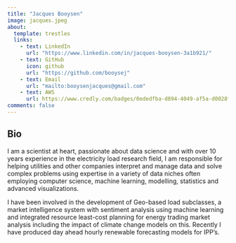 ```yaml
---
title: "Jacques Booysen"
image: jacques.jpeg
about:
  template: trestles
  links:
    - text: LinkedIn
      url: "https://www.linkedin.com/in/jacques-booysen-3a1b921/"
    - text: GitHub
      icon: github
      url: "https://github.com/booysej"
    - text: Email
      url: "mailto:booysenjacques@gmail.com"
    - text: AWS
      url: https://www.credly.com/badges/0ededfba-d894-4049-af5a-d0028f516a23/linked_in?t=rhbncw
comments: false
---
```


<!-- ::: {.column-page} -->

## Bio

I am a scientist at heart, passionate about data science and with over 10 years experience in the electricity load research field, I am responsible for helping utilities and other companies interpret and manage data and solve complex problems using expertise in a variety of data niches often employing computer science, machine learning, modelling, statistics and advanced visualizations.

I have been involved in the development of Geo-based load subclasses, a market intelligence system with sentiment analysis using machine learning and integrated resource least-cost planning for energy trading market analysis including the impact of climate change models on this. Recently I have produced day ahead hourly renewable forecasting models for IPP's.

<!-- I've worked to apply data science techniques to challenges, serving team lead in  -->

<!-- On this site I keep a list of [my publications](papers), [presentations](talks),  -->

<!-- and [my CV](cv.pdf), as well as a [technical blog](blog.html). -->

<!-- <p></p> -->

<!-- ## Education -->

<!-- **State University of New York College of Environmental Science and Forestry**   -->

<!-- Syracuse, NY -->

<!-- Ph.D. in Environmental Science | August 2020 - Present (Expected 2024)   -->

<!-- B.S. in Forest Ecosystem Science | August 2015 - December 2018 -->

<!-- <p></p> -->

<!-- ## Selected Projects -->

<!-- #### Publications -->

<!-- **unifir: A Unifying API for Interacting with Unity from R.** Mahoney, MJ, Beier, CM, and Ackerman, AC. 2022. Journal of Open Source Software 7(73): 4388. [https://doi.org/10.21105/joss.04388](https://doi.org/10.21105/joss.04388) -->

<!-- **terrainr: An R package for creating immersive virtual environments.** Mahoney, MJ, Beier, CM, and Ackerman, AC. 2022. Journal of Open Source Software, 7(69): 4060. [https://doi.org/10.21105/joss.04060](https://doi.org/10.21105/joss.04060) -->

<!-- **Stem size selectivity is stronger than species preferences for beaver, a central place forager.**  Mahoney, M. J. and Stella, J. C. 2020. Forest Ecology and Management, 475, 118331. [https://doi.org/10.1016/j.foreco.2020.118331](https://doi.org/10.1016/j.foreco.2020.118331). -->

<!-- #### R Packages -->

<!-- **[unifir](https://github.com/mikemahoney218/unifir)** | A Unifying API for Working with Unity in R | 2022   -->

<!-- **[terrainr](https://github.com/ropensci/terrainr)** | Retrieve Data from the USGS National Map and Transform it for 3D Landscape Visualizations | 2021   -->

<!-- **[heddlr](https://github.com/mikemahoney218/heddlr)** | Functional Programming Concepts for R Markdown Documents | 2020 -->

<!-- ::: -->

<!-- <link rel="me" href="https://fosstodon.org/@MikeMahoney218"> -->
